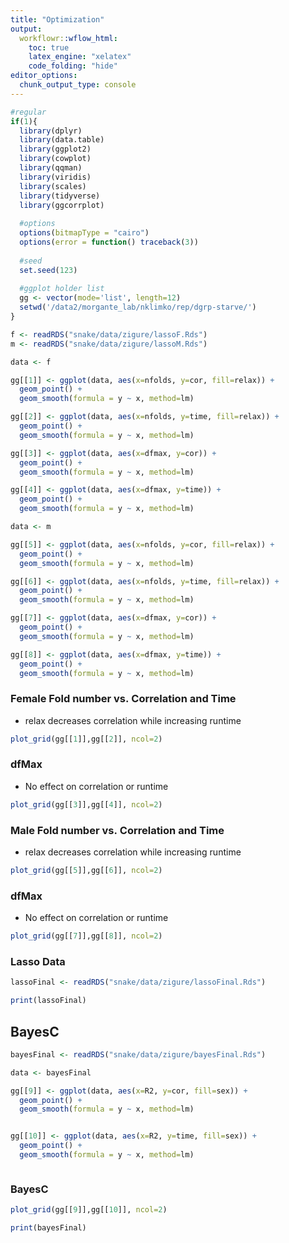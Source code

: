 ```yaml
---
title: "Optimization"
output:
  workflowr::wflow_html:
    toc: true
    latex_engine: "xelatex"
    code_folding: "hide"
editor_options:
  chunk_output_type: console
---
```



```r
#regular
if(1){
  library(dplyr)
  library(data.table)
  library(ggplot2)
  library(cowplot)
  library(qqman)
  library(viridis)
  library(scales)
  library(tidyverse)
  library(ggcorrplot)
  
  #options
  options(bitmapType = "cairo")
  options(error = function() traceback(3))
  
  #seed
  set.seed(123)
  
  #ggplot holder list
  gg <- vector(mode='list', length=12)
  setwd('/data2/morgante_lab/nklimko/rep/dgrp-starve/')
}
```


```r


f <- readRDS("snake/data/zigure/lassoF.Rds")
m <- readRDS("snake/data/zigure/lassoM.Rds")

data <- f

gg[[1]] <- ggplot(data, aes(x=nfolds, y=cor, fill=relax)) +
  geom_point() +
  geom_smooth(formula = y ~ x, method=lm) 

gg[[2]] <- ggplot(data, aes(x=nfolds, y=time, fill=relax)) +
  geom_point() +
  geom_smooth(formula = y ~ x, method=lm) 

gg[[3]] <- ggplot(data, aes(x=dfmax, y=cor)) +
  geom_point() +
  geom_smooth(formula = y ~ x, method=lm) 

gg[[4]] <- ggplot(data, aes(x=dfmax, y=time)) +
  geom_point() +
  geom_smooth(formula = y ~ x, method=lm) 

data <- m

gg[[5]] <- ggplot(data, aes(x=nfolds, y=cor, fill=relax)) +
  geom_point() +
  geom_smooth(formula = y ~ x, method=lm) 

gg[[6]] <- ggplot(data, aes(x=nfolds, y=time, fill=relax)) +
  geom_point() +
  geom_smooth(formula = y ~ x, method=lm) 

gg[[7]] <- ggplot(data, aes(x=dfmax, y=cor)) +
  geom_point() +
  geom_smooth(formula = y ~ x, method=lm) 

gg[[8]] <- ggplot(data, aes(x=dfmax, y=time)) +
  geom_point() +
  geom_smooth(formula = y ~ x, method=lm) 


```





### Female Fold number vs. Correlation and Time

- relax decreases correlation while increasing runtime


```r

plot_grid(gg[[1]],gg[[2]], ncol=2)

```

### dfMax

- No effect on correlation or runtime

```r

plot_grid(gg[[3]],gg[[4]], ncol=2)

```


### Male Fold number vs. Correlation and Time

- relax decreases correlation while increasing runtime

```r

plot_grid(gg[[5]],gg[[6]], ncol=2)

```

### dfMax

- No effect on correlation or runtime

```r

plot_grid(gg[[7]],gg[[8]], ncol=2)

```



### Lasso Data

```r

lassoFinal <- readRDS("snake/data/zigure/lassoFinal.Rds")

print(lassoFinal)

```






## BayesC



```r


bayesFinal <- readRDS("snake/data/zigure/bayesFinal.Rds")

data <- bayesFinal

gg[[9]] <- ggplot(data, aes(x=R2, y=cor, fill=sex)) +
  geom_point() +
  geom_smooth(formula = y ~ x, method=lm) 


gg[[10]] <- ggplot(data, aes(x=R2, y=time, fill=sex)) +
  geom_point() +
  geom_smooth(formula = y ~ x, method=lm) 



```


### BayesC


```r

plot_grid(gg[[9]],gg[[10]], ncol=2)

print(bayesFinal)


```





